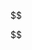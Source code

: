 :::{.hidden}
$$
<!-- Number systems -->
\newcommand{\N}{\mathbb{N}}
\newcommand{\Z}{\mathbb{Z}}
\newcommand{\R}{\mathbb{R}}
\newcommand{\C}{\mathbb{C}}

<!-- Categories -->
\newcommand{\then}{\operatorname{⨟}}
\newcommand{\cat}[1]{\mathsf{#1}}
\newcommand{\CAT}[1]{\mathsf{#1}}
\newcommand{\Sch}[1]{\mathsf{Sch}(#1)}
\newcommand{\op}{\mathrm{op}}
\newcommand{\Kl}{\operatorname{Kl}}
\newcommand{\Set}{\CAT{Set}}
\newcommand{\FinSet}{\CAT{FinSet}}
\newcommand{\catSet}[1]{\cat{#1}\text{-}\Set}
\newcommand{\Hom}{\operatorname{Hom}}
\newcommand{\dom}{\operatorname{dom}}
\newcommand{\codom}{\operatorname{codom}}
\newcommand{\id}{\operatorname{id}}

\newcommand{\Sub}{\operatorname{Sub}}
\newcommand{\non}{\mathord{\sim}}

<!-- Graphs -->
\newcommand{\src}{\operatorname{src}}
\newcommand{\tgt}{\operatorname{tgt}}
\newcommand{\inv}{\operatorname{inv}}
\newcommand{\refl}{\operatorname{refl}}
\newcommand{\vert}{\operatorname{vert}}

\newcommand{\Graph}{\CAT{Graph}}
\newcommand{\SGraph}{\CAT{SGraph}}
\newcommand{\RGraph}{\CAT{RGraph}}
\newcommand{\HGraph}{\CAT{HGraph}}
\newcommand{\RotSys}{\CAT{RotSys}}

<!-- Double categories -->
\newcommand{\dbl}[1]{\mathbb{#1}}
\newcommand{\Prof}{\mathbb{P}\mathsf{rof}}
\newcommand{\pto}{⇸}

<!-- Acsets -->
\newcommand{\Attr}{\operatorname{Attr}}
\newcommand{\Arr}{\operatorname{Arr}}
\newcommand{\edec}{\operatorname{edec}}
\newcommand{\vdec}{\operatorname{vdec}}

<!-- Wiring diagrams -->
\newcommand{\PortGraph}{\cat{PortGraph}}
\newcommand{\CPG}{\cat{CPG}}
\newcommand{\SIPortGraph}{\cat{SIPortGraph}}
\newcommand{\OpenCPG}{\cat{OpenCPG}}
\newcommand{\DWD}{\cat{DWD}}
\newcommand{\UWD}{\cat{UWD}}
\newcommand{\WD}{\cat{WD}}
\newcommand{\UPortGraph}{\cat{UPortGraph}}
\newcommand{\Pin}{P_{\textrm{in}}}
\newcommand{\Pout}{P_{\textrm{out}}}
\newcommand{\Box}{\textrm{Box}}
\newcommand{\inbox}{\operatorname{box_{in}}}
\newcommand{\outbox}{\operatorname{box_{out}}}
\newcommand{\wire}{\operatorname{wire}}

\newcommand{\E}{\mathrm{Expr}}
\newcommand{\catC}{\cat{C}}
\newcommand{\catD}{\cat{D}}

<!-- Dynamical systems -->
\newcommand{\Arena}[2]{\begin{pmatrix}#2 \\ #1\end{pmatrix}}
$$
:::
